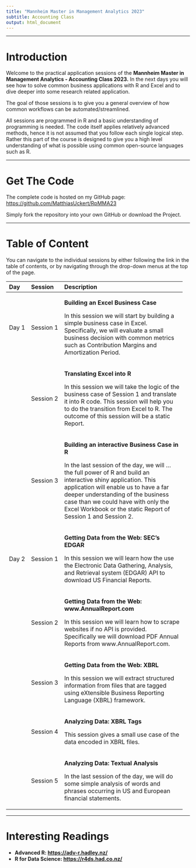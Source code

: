 ```yaml
---
title: "Mannheim Master in Management Analytics 2023"
subtitle: Accounting Class
output: html_document
---
```


------------------------------------------------------------------------

# Introduction

Welcome to the practical application sessions of the **Mannheim Master
in Management Analytics - Accounting Class 2023.** In the next days you
will see how to solve common business applications with R and Excel and
to dive deeper into some research related application.

The goal of those sessions is to give you a general overview of how
common workflows can be automated/streamlined.

All sessions are programmed in R and a basic understanding of
programming is needed. The code itself applies relatively advanced
methods, hence it is not assumed that you follow each single logical
step. Rather this part of the course is designed to give you a high
level understanding of what is possible using common open-source
languages such as R.

------------------------------------------------------------------------

# Get The Code

The complete code is hosted on my GitHub page:
<https://github.com/MatthiasUckert/RpMMA23>

Simply fork the repository into your own GitHub or download the Project.

------------------------------------------------------------------------

# Table of Content

You can navigate to the individual sessions by either following the link
in the table of contents, or by navigating through the drop-down menus
at the top of the page.

+-------+-----------+------------------------------------------------+
| Day   | Session   | Description                                    |
+:======+:==========+:===============================================+
| Day 1 | Session 1 | **Building an Excel Business Case**            |
|       |           |                                                |
|       |           | In this session we will start by building a    |
|       |           | simple business case in Excel. Specifically,   |
|       |           | we will evaluate a small business decision     |
|       |           | with common metrics such as Contribution       |
|       |           | Margins and Amortization Period.               |
+-------+-----------+------------------------------------------------+
|       | Session 2 | **Translating Excel into R**                   |
|       |           |                                                |
|       |           | In this session we will take the logic of the  |
|       |           | business case of Session 1 and translate it    |
|       |           | into R code. This session will help you to do  |
|       |           | the transition from Excel to R. The outcome of |
|       |           | this session will be a static Report.          |
+-------+-----------+------------------------------------------------+
|       | Session 3 | **Building an interactive Business Case in R** |
|       |           |                                                |
|       |           | In the last session of the day, we will ...    |
|       |           | the full power of R and build an interactive   |
|       |           | shiny application. This application will       |
|       |           | enable us to have a far deeper understanding   |
|       |           | of the business case than we could have with   |
|       |           | only the Excel Workbook or the static Report   |
|       |           | of Session 1 and Session 2.                    |
+-------+-----------+------------------------------------------------+
| Day 2 | Session 1 | **Getting Data from the Web: SEC's EDGAR**     |
|       |           |                                                |
|       |           | In this session we will learn how the use the  |
|       |           | Electronic Data Gathering, Analysis, and       |
|       |           | Retrieval system (EDGAR) API to download US    |
|       |           | Financial Reports.                             |
+-------+-----------+------------------------------------------------+
|       | Session 2 | **Getting Data from the Web:                   |
|       |           | www.AnnualReport.com**                         |
|       |           |                                                |
|       |           | In this session we will learn how to scrape    |
|       |           | websites if no API is provided. Specifically   |
|       |           | we will download PDF Annual Reports from       |
|       |           | www.AnnualReport.com.                          |
+-------+-----------+------------------------------------------------+
|       | Session 3 | **Getting Data from the Web: XBRL**            |
|       |           |                                                |
|       |           | In this session we will extract structured     |
|       |           | information from files that are tagged using   |
|       |           | eXtensible Business Reporting Language (XBRL)  |
|       |           | framework.                                     |
+-------+-----------+------------------------------------------------+
|       | Session 4 | **Analyzing Data: XBRL Tags**                  |
|       |           |                                                |
|       |           | This session gives a small use case of the     |
|       |           | data encoded in XBRL files.                    |
+-------+-----------+------------------------------------------------+
|       | Session 5 | **Analyzing Data: Textual Analysis**           |
|       |           |                                                |
|       |           | In the last session of the day, we will do     |
|       |           | some simple analysis of words and phrases      |
|       |           | occurring in US and European financial         |
|       |           | statements.                                    |
+-------+-----------+------------------------------------------------+

------------------------------------------------------------------------

# Interesting Readings

-   **Advanced R: <https://adv-r.hadley.nz/>**
-   **R for Data Science: <https://r4ds.had.co.nz/>**
